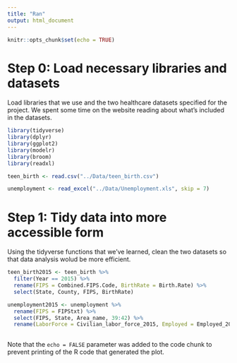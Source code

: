 ```yaml
---
title: "Ran"
output: html_document
---
```


```r
knitr::opts_chunk$set(echo = TRUE)
```

# Step 0: Load necessary libraries and datasets
Load libraries that we use and the two healthcare datasets specified for the project.
We spent some time on the website reading about what's included in the datasets.

```r
library(tidyverse)
library(dplyr)
library(ggplot2)
library(modelr)
library(broom)
library(readxl)

teen_birth <- read.csv("../Data/teen_birth.csv")

unemployment <- read_excel("../Data/Unemployment.xls", skip = 7)
```
# Step 1: Tidy data into more accessible form
Using the tidyverse functions that we've learned, clean the two datasets so that data analysis wolud be more efficient.

```r
teen_birth2015 <- teen_birth %>%
  filter(Year == 2015) %>%
  rename(FIPS = Combined.FIPS.Code, BirthRate = Birth.Rate) %>%
  select(State, County, FIPS, BirthRate)

unemployment2015 <- unemployment %>%
  rename(FIPS = FIPStxt) %>%
  select(FIPS, State, Area_name, 39:42) %>%
  rename(LaborForce = Civilian_labor_force_2015, Employed = Employed_2015, Unemployed = Unemployed_2015, UnemploymentRate = Unemployment_rate_2015)
  
```
Note that the `echo = FALSE` parameter was added to the code chunk to prevent printing of the R code that generated the plot.
